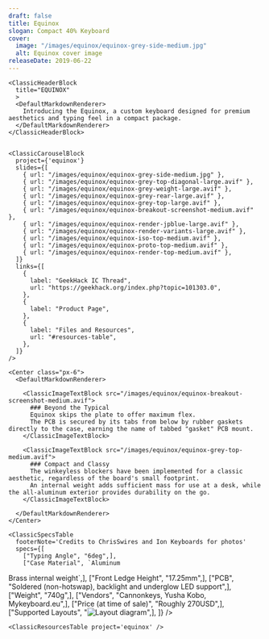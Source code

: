 ```yaml
---
draft: false
title: Equinox
slogan: Compact 40% Keyboard
cover:
  image: "/images/equinox/equinox-grey-side-medium.jpg"
  alt: Equinox cover image
releaseDate: 2019-06-22
---
```


<DefaultLayout title={frontmatter.title}>

  <ClassicBlurredHeader src={frontmatter.cover.image} />

  <div class="container mx-auto">

    <ClassicHeaderBlock 
      title="EQUINOX"
      >
      <DefaultMarkdownRenderer>
        Introducing the Equinox, a custom keyboard designed for premium aesthetics and typing feel in a compact package.      
      </DefaultMarkdownRenderer>
    </ClassicHeaderBlock>


    <ClassicCarouselBlock 
      project={'equinox'} 
      slides={[
        { url: "/images/equinox/equinox-grey-side-medium.jpg" },
        { url: "/images/equinox/equinox-grey-top-diagonal-large.avif" },
        { url: "/images/equinox/equinox-grey-weight-large.avif" },
        { url: "/images/equinox/equinox-grey-rear-large.avif" },
        { url: "/images/equinox/equinox-grey-top-large.avif" },
        { url: "/images/equinox/equinox-breakout-screenshot-medium.avif" },
        { url: "/images/equinox/equinox-render-jpblue-large.avif" },
        { url: "/images/equinox/equinox-render-variants-large.avif" },
        { url: "/images/equinox/equinox-iso-top-medium.avif" },
        { url: "/images/equinox/equinox-proto-top-medium.avif" },
        { url: "/images/equinox/equinox-render-top-medium.avif" },
      ]} 
      links={[
        {
          label: "GeekHack IC Thread",
          url: "https://geekhack.org/index.php?topic=101303.0",
        },
        {
          label: "Product Page",
        },
        {
          label: "Files and Resources",
          url: "#resources-table",
        },
      ]}
    />

    <Center class="px-6">
      <DefaultMarkdownRenderer>

        <ClassicImageTextBlock src="/images/equinox/equinox-breakout-screenshot-medium.avif">
          ### Beyond the Typical
          Equinox skips the plate to offer maximum flex.  
          The PCB is secured by its tabs from below by rubber gaskets directly to the case, earning the name of tabbed "gasket" PCB mount.  
        </ClassicImageTextBlock>

        <ClassicImageTextBlock src="/images/equinox/equinox-grey-top-medium.avif">
          ### Compact and Classy
          The winkeyless blockers have been implemented for a classic aesthetic, regardless of the board's small footprint.  
          An internal weight adds sufficient mass for use at a desk, while the all-aluminum exterior provides durability on the go.
        </ClassicImageTextBlock> 

      </DefaultMarkdownRenderer>
    </Center>

    <ClassicSpecsTable 
      footerNote='Credits to ChrisSwires and Ion Keyboards for photos'
      specs={[
        ["Typing Angle", "6deg",],
        ["Case Material", `Aluminum
Brass internal weight`,],
        ["Front Ledge Height", "17.25mm",],
        ["PCB", "Soldered (non-hotswap), backlight and underglow LED support",],
        ["Weight", "740g",],
        ["Vendors", "Cannonkeys, Yusha Kobo, Mykeyboard.eu",],
        ["Price (at time of sale)", "Roughly 270USD",],
        ["Supported Layouts", "![Layout diagram](/images/equinox/equinox-layouts-medium.png)",],
    ]} />

    <ClassicResourcesTable project='equinox' />

  </div>

</DefaultLayout>